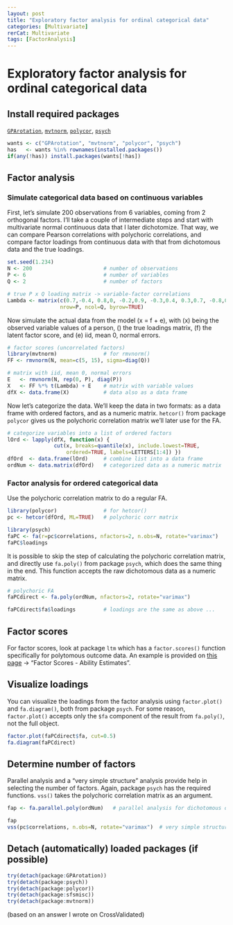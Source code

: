 ```yaml
---
layout: post
title: "Exploratory factor analysis for ordinal categorical data"
categories: [Multivariate]
rerCat: Multivariate
tags: [FactorAnalysis]
---
```


Exploratory factor analysis for ordinal categorical data
=========================

Install required packages
-------------------------

[`GPArotation`](http://cran.r-project.org/package=GPArotation), [`mvtnorm`](http://cran.r-project.org/package=mvtnorm), [`polycor`](http://cran.r-project.org/package=polycor), [`psych`](http://cran.r-project.org/package=psych)

```r
wants <- c("GPArotation", "mvtnorm", "polycor", "psych")
has   <- wants %in% rownames(installed.packages())
if(any(!has)) install.packages(wants[!has])
```

Factor analysis
-------------------------

### Simulate categorical data based on continuous variables

First, let's simulate 200 observations from 6 variables, coming from 2 orthogonal factors. I'll take a couple of intermediate steps and start with multivariate normal continuous data that I later dichotomize. That way, we can compare Pearson correlations with polychoric correlations, and compare factor loadings from continuous data with that from dichotomous data and the true loadings.

```r
set.seed(1.234)
N <- 200                       # number of observations
P <- 6                         # number of variables
Q <- 2                         # number of factors

# true P x Q loading matrix -> variable-factor correlations
Lambda <- matrix(c(0.7,-0.4, 0.8,0, -0.2,0.9, -0.3,0.4, 0.3,0.7, -0.8,0.1),
                 nrow=P, ncol=Q, byrow=TRUE)
```

Now simulate the actual data from the model \(x = \Lambda f + e\), with \(x\) being the observed variable values of a person, \(\Lambda\) the true loadings matrix, \(f\) the latent factor score, and \(e\) iid, mean 0, normal errors.

```r
# factor scores (uncorrelated factors)
library(mvtnorm)               # for rmvnorm()
FF <- rmvnorm(N, mean=c(5, 15), sigma=diag(Q))

# matrix with iid, mean 0, normal errors
E   <- rmvnorm(N, rep(0, P), diag(P))
X   <- FF %*% t(Lambda) + E    # matrix with variable values
dfX <- data.frame(X)           # data also as a data frame
```

Now let's categorize the data. We'll keep the data in two formats: as a data frame with ordered factors, and as a numeric matrix. `hetcor()` from package `polycor` gives us the polychoric correlation matrix we'll later use for the FA.

```r
# categorize variables into a list of ordered factors
lOrd <- lapply(dfX, function(x) {
               cut(x, breaks=quantile(x), include.lowest=TRUE,
                   ordered=TRUE, labels=LETTERS[1:4]) })
dfOrd  <- data.frame(lOrd)     # combine list into a data frame
ordNum <- data.matrix(dfOrd)   # categorized data as a numeric matrix
```

### Factor analysis for ordered categorical data

Use the polychoric correlation matrix to do a regular FA.

```r
library(polycor)               # for hetcor()
pc <- hetcor(dfOrd, ML=TRUE)   # polychoric corr matrix
```

```r
library(psych)
faPC <- fa(r=pc$correlations, nfactors=2, n.obs=N, rotate="varimax")
faPC$loadings
```

It is possible to skip the step of calculating the polychoric correlation matrix, and directly use `fa.poly()` from package `psych`, which does the same thing in the end. This function accepts the raw dichotomous data as a numeric matrix.

```r
# polychoric FA
faPCdirect <- fa.poly(ordNum, nfactors=2, rotate="varimax")
```

```r
faPCdirect$fa$loadings         # loadings are the same as above ...
```

Factor scores
-------------------------

For factor scores, look at package `ltm` which has a `factor.scores()` function specifically for polytomous outcome data. An example is provided on [this page](http://eur.academia.edu/DimitrisRizopoulos/Teaching) -> "Factor Scores - Ability Estimates".

Visualize loadings
-------------------------

You can visualize the loadings from the factor analysis using `factor.plot()` and `fa.diagram()`, both from package `psych`. For some reason, `factor.plot()` accepts only the `$fa` component of the result from `fa.poly()`, not the full object.

```r
factor.plot(faPCdirect$fa, cut=0.5)
fa.diagram(faPCdirect)
```

Determine number of factors
-------------------------

Parallel analysis and a "very simple structure" analysis provide help in selecting the number of factors. Again, package `psych` has the required functions. `vss()` takes the polychoric correlation matrix as an argument.

```r
fap <- fa.parallel.poly(ordNum)   # parallel analysis for dichotomous data
```

```r
fap
vss(pc$correlations, n.obs=N, rotate="varimax")  # very simple structure
```

Detach (automatically) loaded packages (if possible)
-------------------------

```r
try(detach(package:GPArotation))
try(detach(package:psych))
try(detach(package:polycor))
try(detach(package:sfsmisc))
try(detach(package:mvtnorm))
```

(based on an answer I wrote on CrossValidated)
